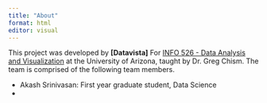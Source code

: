 ```yaml
---
title: "About"
format: html
editor: visual
---
```


This project was developed by **\[Datavista\]** For [INFO 526 - Data Analysis and Visualization](https://datavizaz.org/) at the University of Arizona, taught by Dr. Greg Chism. The team is comprised of the following team members.

-   Akash Srinivasan: First year graduate student, Data Science
-   
